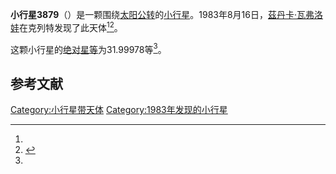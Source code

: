 {{Infobox planet
| bgcolour = #FFFFC0
| name = 3879 Machar
| symbol = 
| image = 
| caption = 
| discovery = yes
| discovery_ref = 
| discoverer = [[茲丹卡·瓦弗洛娃|茲丹卡·瓦弗洛娃]]
| discovery_site = [[克列特|克列特]] 
| discovered = 1983年8月16日
| designations = yes
| mp_name = 
| named_after = 
| alt_names = 1983 QA/ 1947 UG / 1976 UJ1
| mp_category = [[主带小行星|主带小行星]]
| orbit_ref = <ref name="a">[http://ssd.jpl.nasa.gov/sbdb.cgi?sstr=3879 3879 Machar] {{Wayback|url=http://ssd.jpl.nasa.gov/sbdb.cgi?sstr=3879 |date=20200923201610 }}，小行星數據庫瀏覽器（JPL Small-Body Database Browser）－[[美国国家航空航天局|美国国家航空航天局]]喷气推进实验室</ref>
| epoch = 2456400.5 (2013年4月18日更新)
| aphelion = {{convert|2.9625173|AU|km|3|abbr=on|lk=out}}
| perihelion = {{convert|1.7494797|AU|km|3|abbr=on}}
| semimajor = {{convert|2.3559985|AU|km|3|abbr=on}}
| eccentricity = 0.257436
| period = 1320.872661 [[日|日]]<br />3.62[[儒略年|儒略年]]
| avg_speed = 
| inclination = 8.65751
| asc_node = 322.11760
| mean_anomaly = 
| arg_peri = 31.99978
| satellites = 
| physical_characteristics = yes
| dimensions = 
| mass = 
| density = 
| surface_grav = 
| escape_velocity = 
| sidereal_day = 
| axial_tilt = 
| pole_ecliptic_lat = 
| pole_ecliptic_lon = 
| albedo = 
| temperatures= 
| temp_name1 = 
| mean_temp_1 = 
| max_temp_1 = 
| temp_name2 = 
| max_temp_2 = 
| spectral_type = 
| abs_magnitude = 31.99978
}}

'''小行星3879'''（{{lang-en|3879 Machar}}）是一颗围绕[[太阳|太阳]][[公转|公转]]的[[小行星|小行星]]。1983年8月16日，[[茲丹卡·瓦弗洛娃|茲丹卡·瓦弗洛娃]]在克列特发现了此天体<ref name="a" /><ref>{{cite news|title=小行星列表|url=http://cfa-www.harvard.edu/iau/lists/NumberedMPs.txt|accessdate=2013-07-08|newspaper=哈佛大学|archive-date=2008-05-17|archive-url=https://web.archive.org/web/20080517010638/http://cfa-www.harvard.edu/iau/lists/NumberedMPs.txt|dead-url=no}}</ref>。

这颗小行星的[[绝对星等|绝对星等]]为31.99978等<ref name="a" />。

==参考文献==
{{reflist}}
{{Minor Planet Number|[[小行星3878|小行星3878]]|[[小行星3880|小行星3880]]}}

{{小天体}}

[[Category:小行星带天体|Category:小行星带天体]]
[[Category:1983年发现的小行星|Category:1983年发现的小行星]]

{{asteroid-stub}}